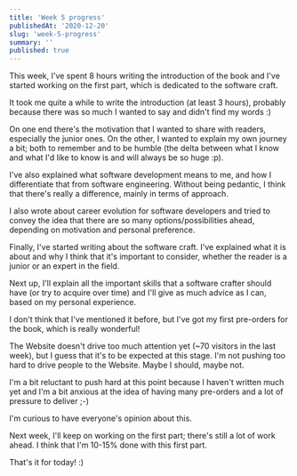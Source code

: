 ```yaml
---
title: 'Week 5 progress'
publishedAt: '2020-12-20'
slug: 'week-5-progress'
summary: ''
published: true
---
```


This week, I've spent 8 hours writing the introduction of the book and I've started working on the first part, which is dedicated to the software craft.

It took me quite a while to write the introduction (at least 3 hours), probably because there was so much I wanted to say and didn't find my words :)

On one end there's the motivation that I wanted to share with readers, especially the junior ones. On the other, I wanted to explain my own journey a bit; both to remember and to be humble (the delta between what I know and what I'd like to know is and will always be so huge :p).

I've also explained what software development means to me, and how I differentiate that from software engineering. Without being pedantic, I think that there's really a difference, mainly in terms of approach.

I also wrote about career evolution for software developers and tried to convey the idea that there are so many options/possibilities ahead, depending on motivation and personal preference.

Finally, I've started writing about the software craft. I've explained what it is about and why I think that it's important to consider, whether the reader is a junior or an expert in the field.

Next up, I'll explain all the important skills that a software crafter should have (or try to acquire over time) and I'll give as much advice as I can, based on my personal experience.

I don't think that I've mentioned it before, but I've got my first pre-orders for the book, which is really wonderful!

The Website doesn't drive too much attention yet (~70 visitors in the last week), but I guess that it's to be expected at this stage. I'm not pushing too hard to drive people to the Website. Maybe I should, maybe not.

I'm a bit reluctant to push hard at this point because I haven't written much yet and I'm a bit anxious at the idea of having many pre-orders and a lot of pressure to deliver ;-)

I'm curious to have everyone's opinion about this.

Next week, I'll keep on working on the first part; there's still a lot of work ahead. I think that I'm 10-15% done with this first part.

That's it for today! :)

<BlogPostSignature />
